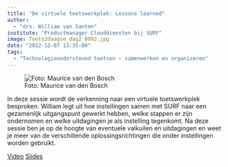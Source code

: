 ```yaml
---
title: "De virtuele toetswerkplek: Lessons learned"
author:
  - "drs. William van Santen"
institute: "Productmanager Clouddiensten bij SURF"
image: Toets2daagse_dag2_0092.jpg
date: "2022-12-07 13:35:00"
tags: 
  - "Technologieondersteund toetsen – samenwerken en organiseren"
---
```


::: {.column-margin}
![Foto: Maurice van den Bosch](Toets2daagse_dag2_0092.jpg)
:::

In deze sessie wordt de verkenning naar een virtuele toetswerkplek besproken. William legt uit hoe instellingen samen met SURF naar een gezamenlijk uitgangspunt gewerkt hebben, welke stappen er zijn ondernomen en welke uitdagingen je als instelling tegenkomt. Na deze sessie ben je op de hoogte van eventuele valkuilen en uitdagingen en weet je meer van de verschillende oplossingsrichtingen die onder instellingen worden gebruikt.

[Video](https://tilburguniversity.cloud.panopto.eu/Panopto/Pages/Viewer.aspx?id=9aabb883-876a-410f-867e-af6a00e6e77a){.btn .btn-primary}
[Slides](https://drive.google.com/file/d/1YpeVXJfe2n6mr7NbWTbmaqtOGcKO5mpS/view?usp=share_link){.btn .btn-primary}
